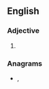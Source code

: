 ==English==

===Adjective===
{{head|en|adjective comparative form}}

# {{en-comparative of|shady}}

===Anagrams===
* {{l|en|air shed}}, {{l|en|airshed}}